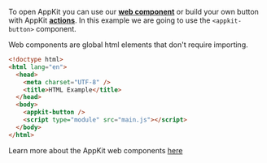 To open AppKit you can use our [**web component**](/appkit/javascript/core/components) or build your own button with AppKit [**actions**](/appkit/javascript/core/actions#open-and-close-the-modal).
In this example we are going to use the `<appkit-button>` component.

Web components are global html elements that don't require importing.

```html {8}
<!doctype html>
<html lang="en">
  <head>
    <meta charset="UTF-8" />
    <title>HTML Example</title>
  </head>
  <body>
    <appkit-button />
    <script type="module" src="main.js"></script>
  </body>
</html>
```

Learn more about the AppKit web components [here](/appkit/javascript/core/components)
